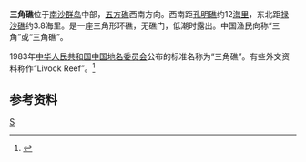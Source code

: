 {{Infobox Disputed Islands
| plural = yes
| name             =三角礁
| image name       =
| image caption    = 
| image size       = 
| locator map      = {{Location map+|Spratly_Islands|float=center|width=300|caption=三角礁的位置 
|places=
{{location map~ |Spratly_Islands|marksize=6 |lat=10.171671|long=115.320282|label='''三角礁''' |position=bottom}}
}}
| map_custom       = yes
| native name      = 
| native name link = 
| other_names         = 
| location         = [[南中国海|南中国海]]
| coordinates      = {{Coord|10|10||N|115|19||E|display=inline,title}}
| archipelago      = [[南沙群岛|南沙群岛]]
| total islands    = 
| major islands    = 
| area             = 
| length           =
| width            =
| coastline        =
| highest mount    = 
| elevation        =
| country 1 claim                 = {{ROC}}
| country 1 claim divisions title = 區
| country 1 claim divisions       = [[高雄市|高雄市]][[旗津區|旗津區]]
| country claim                 = {{PRC}}
| country claim divisions title = [[地級市|地級市]]
| country claim divisions       = [[海南省|海南省]][[三沙市|三沙市]]
| country 2 claim                       = {{PHL}}
| country 2 claim divisions title   = 市
| country 2 claim divisions         =  [[民马罗巴区|民马罗巴区]][[巴拉望省|巴拉望省]][[卡拉扬市|卡拉扬市]]
| country 3 claim                 = {{VNM}}
| country 3 claim divisions title = 县
| country 3 claim divisions       = [[慶和省|慶和省]][[长沙岛县|长沙岛县]]
| population       = 
| population as of = 
| density          = 
| ethnic groups    = 
| additional info  =
}}
'''三角礁'''位于[[南沙群岛|南沙群岛]]中部，[[五方礁|五方礁]]西南方向。西南距[[孔明礁|孔明礁]]约12[[海里|海里]]，东北距[[禄沙礁|禄沙礁]]约3.8海里。是一座三角形环礁，无礁门，低潮时露出。中国渔民向称“三角”或“三角礁”。

1983年[[中华人民共和国|中华人民共和国]][[中国地名委员会|中国地名委员会]]公布的标准名称为“三角礁”。有些外文资料称作“Livock Reef”。<ref>{{cite book zh |author=广东省地名委员会 |title=《南海诸岛地名资料汇编》 |format=M |edition=1 |location=广州 |publisher=广东省地图出版社 |date=1987 |pages=203 |id= ISBN 80522-023-9}}</ref>
== 参考资料 ==
{{reflist}}
{{South China Sea Islands}}
[[Category:南沙群岛|S]]
{{china-geo-stub}}